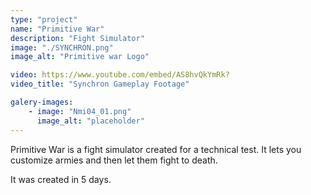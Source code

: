 ```yaml
---
type: "project"
name: "Primitive War"
description: "Fight Simulator"
image: "./SYNCHRON.png"
image_alt: "Primitive war Logo"

video: https://www.youtube.com/embed/AS8hvQkYmRk?
video_title: "Synchron Gameplay Footage"

galery-images:
    - image: "Nmi04_01.png"
      image_alt: "placeholder"
---
```


Primitive War is a fight simulator created for a technical test. It lets you customize armies and then let them fight to death.

It was created in 5 days.
